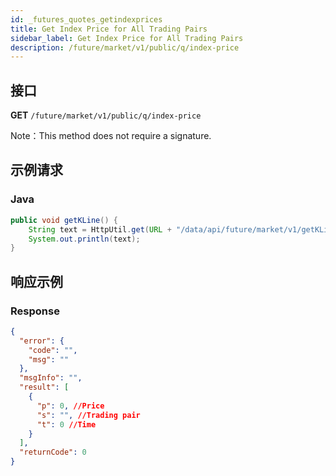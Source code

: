 ```yaml
---
id: _futures_quotes_getindexprices
title: Get Index Price for All Trading Pairs
sidebar_label: Get Index Price for All Trading Pairs
description: /future/market/v1/public/q/index-price
---
```


## 接口

**GET** `/future/market/v1/public/q/index-price`

Note：This method does not require a signature.

## 示例请求

### Java

```java
public void getKLine() {
	String text = HttpUtil.get(URL + "/data/api/future/market/v1/getKLine?market=btc_usdt&type=1min&since=0");
	System.out.println(text);
}
```

## 响应示例

### Response

```json
{
  "error": {
    "code": "",
    "msg": ""
  },
  "msgInfo": "",
  "result": [
    {
      "p": 0, //Price
      "s": "", //Trading pair
      "t": 0 //Time
    }
  ],
  "returnCode": 0
}
```
